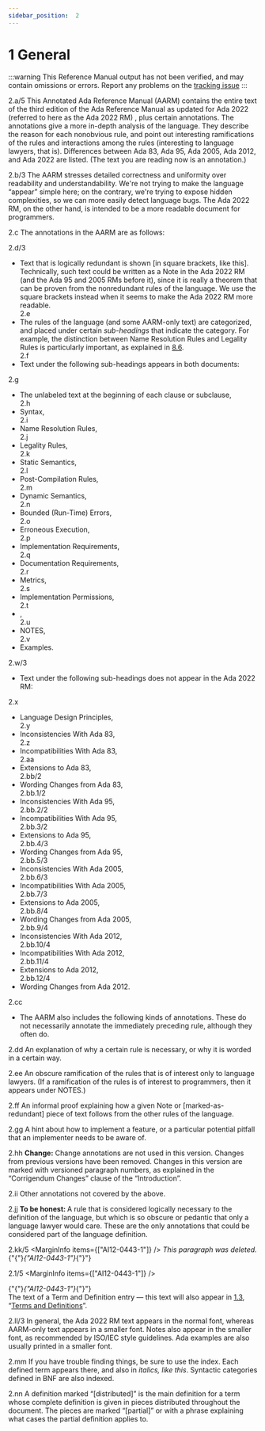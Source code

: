 ```yaml
---
sidebar_position:  2
---
```


# 1 General

:::warning
This Reference Manual output has not been verified,
and may contain omissions or errors.
Report any problems on the [tracking issue](https://github.com/ada-lang-io/ada-lang-io/issues/20)
:::


<MarginText>2.a/5</MarginText>
<Admonition type="aarm" aarm="discussion" title="Discussion: ">
<strong></strong>This Annotated Ada Reference Manual (AARM) contains the entire text of the third edition of the Ada Reference Manual as updated for Ada 2022 (referred to here as the Ada 2022 RM) , plus certain annotations. The annotations give a more in-depth analysis of the language. They describe the reason for each nonobvious rule, and point out interesting ramifications of the rules and interactions among the rules (interesting to language lawyers, that is). Differences between Ada 83, Ada 95, Ada 2005, Ada 2012, and Ada 2022  are listed. (The text you are reading now is an annotation.)<br /></Admonition>

<MarginText>2.b/3</MarginText>
<Admonition type="aarm" aarm="note" title="Note: ">
The AARM stresses detailed correctness and uniformity over readability and understandability. We're not trying to make the language &ldquo;appear&rdquo; simple here; on the contrary, we're trying to expose hidden complexities, so we can more easily detect language bugs. The Ada 2022  RM, on the other hand, is intended to be a more readable document for programmers.<br /></Admonition>

<MarginText>2.c</MarginText>
<Admonition type="aarm" aarm="note" title="Note: ">
The annotations in the AARM are as follows: <br /></Admonition>

<MarginText>2.d/3</MarginText>
<ul>
<li>Text that is logically redundant is shown [in square brackets, like this]. Technically, such text could be written as a Note in the Ada 2022  RM (and the Ada 95 and 2005 RMs before it), since it is really a theorem that can be proven from the nonredundant rules of the language. We use the square brackets instead when it seems to make the Ada 2022  RM more readable.<br /></li>
<MarginText>2.e</MarginText>
<li>The rules of the language (and some AARM-only text) are categorized, and placed under certain <em>sub-headings</em> that indicate the category. For example, the distinction between Name Resolution Rules and Legality Rules is particularly important, as explained in <a href="../AA-8/AA-8.6">8.6</a>.<br /></li>
<MarginText>2.f</MarginText>
<li>Text under the following sub-headings appears in both documents: <br /></li>
</ul>
<MarginText>2.g</MarginText>
<ul>
<li>The unlabeled text at the beginning of each clause or subclause,<br /></li>
<MarginText>2.h</MarginText>
<li>Syntax,<br /></li>
<MarginText>2.i</MarginText>
<li>Name Resolution Rules,<br /></li>
<MarginText>2.j</MarginText>
<li>Legality Rules,<br /></li>
<MarginText>2.k</MarginText>
<li>Static Semantics,<br /></li>
<MarginText>2.l</MarginText>
<li>Post-Compilation Rules,<br /></li>
<MarginText>2.m</MarginText>
<li>Dynamic Semantics,<br /></li>
<MarginText>2.n</MarginText>
<li>Bounded (Run-Time) Errors,<br /></li>
<MarginText>2.o</MarginText>
<li>Erroneous Execution,<br /></li>
<MarginText>2.p</MarginText>
<li>Implementation Requirements,<br /></li>
<MarginText>2.q</MarginText>
<li>Documentation Requirements,<br /></li>
<MarginText>2.r</MarginText>
<li>Metrics,<br /></li>
<MarginText>2.s</MarginText>
<li>Implementation Permissions,<br /></li>
<MarginText>2.t</MarginText>
<li>,<br /></li>
<MarginText>2.u</MarginText>
<li>NOTES,<br /></li>
<MarginText>2.v</MarginText>
<li>Examples. <br /></li>
</ul>
<MarginText>2.w/3</MarginText>
<ul>
<li>Text under the following sub-headings does not appear in the Ada 2022  RM: <br /></li>
</ul>
<MarginText>2.x</MarginText>
<ul>
<li>Language Design Principles,<br /></li>
<MarginText>2.y</MarginText>
<li>Inconsistencies With Ada 83,<br /></li>
<MarginText>2.z</MarginText>
<li>Incompatibilities With Ada 83,<br /></li>
<MarginText>2.aa</MarginText>
<li>Extensions to Ada 83,<br /></li>
<MarginText>2.bb/2</MarginText>
<li>Wording Changes from Ada 83,<br /></li>
<MarginText>2.bb.1/2</MarginText>
<li>Inconsistencies With Ada 95,<br /></li>
<MarginText>2.bb.2/2</MarginText>
<li>Incompatibilities With Ada 95,<br /></li>
<MarginText>2.bb.3/2</MarginText>
<li>Extensions to Ada 95,<br /></li>
<MarginText>2.bb.4/3</MarginText>
<li>Wording Changes from Ada 95,<br /></li>
<MarginText>2.bb.5/3</MarginText>
<li>Inconsistencies With Ada 2005,<br /></li>
<MarginText>2.bb.6/3</MarginText>
<li>Incompatibilities With Ada 2005,<br /></li>
<MarginText>2.bb.7/3</MarginText>
<li>Extensions to Ada 2005,<br /></li>
<MarginText>2.bb.8/4</MarginText>
<li>Wording Changes from Ada 2005,<br /></li>
<MarginText>2.bb.9/4</MarginText>
<li>Inconsistencies With Ada 2012,<br /></li>
<MarginText>2.bb.10/4</MarginText>
<li>Incompatibilities With Ada 2012,<br /></li>
<MarginText>2.bb.11/4</MarginText>
<li>Extensions to Ada 2012,<br /></li>
<MarginText>2.bb.12/4</MarginText>
<li>Wording Changes from Ada 2012. <br /></li>
</ul>
<MarginText>2.cc</MarginText>
<ul>
<li>The AARM also includes the following kinds of annotations. These do not necessarily annotate the immediately preceding rule, although they often do. <br /></li>
</ul>
<MarginText>2.dd</MarginText>
<Admonition type="aarm" aarm="reason" title="Reason: ">
<strong></strong>An explanation of why a certain rule is necessary, or why it is worded in a certain way. <br /></Admonition>

<MarginText>2.ee</MarginText>
<Admonition type="aarm" aarm="ramification" title="Ramification: ">
<strong></strong>An obscure ramification of the rules that is of interest only to language lawyers. (If a ramification of the rules is of interest to programmers, then it appears under NOTES.) <br /></Admonition>

<MarginText>2.ff</MarginText>
<Admonition type="aarm" aarm="proof" title="Proof: ">
<strong></strong>An informal proof explaining how a given Note or [marked-as-redundant] piece of text follows from the other rules of the language. <br /></Admonition>

<MarginText>2.gg</MarginText>
<Admonition type="aarm" aarm="implementation-note" title="Implementation Note: ">
<strong></strong>A hint about how to implement a feature, or a particular potential pitfall that an implementer needs to be aware of.<br /></Admonition>

<MarginText>2.hh</MarginText>
<Admonition type="aarm" aarm="note" title="Note: ">
<strong>Change:</strong> Change annotations are not used in this version. Changes from previous versions have been removed. Changes in this version are marked with versioned paragraph numbers, as explained in the &ldquo;Corrigendum Changes&rdquo; clause of the &ldquo;Introduction&rdquo;. <br /></Admonition>

<MarginText>2.ii</MarginText>
<Admonition type="aarm" aarm="discussion" title="Discussion: ">
<strong></strong>Other annotations not covered by the above. <br /></Admonition>

<MarginText>2.jj</MarginText>
<Admonition type="aarm" aarm="note" title="Note: ">
<strong>To be honest: </strong>A rule that is considered logically necessary to the definition of the language, but which is so obscure or pedantic that only a language lawyer would care. These are the only annotations that could be considered part of the language definition. <br /></Admonition>

<MarginText>2.kk/5</MarginText>
<MarginInfo items={["AI12-0443-1"]} />
<Admonition type="aarm" aarm="glossary-entry" title="Glossary entry: ">
<em>This paragraph was deleted.</em><strong></strong>{"{"}<em>{"AI12-0443-1"}</em>{"}"}  <br /></Admonition>

<MarginText>2.1/5</MarginText>
<MarginInfo items={["AI12-0443-1"]} />
<p>{"{"}<em>{"AI12-0443-1"}</em>{"}"} <br />The text of a Term and Definition entry &mdash; this text will also appear in <a href="../AA-1/AA-1.3">1.3</a>, &ldquo;<a href="../AA-1/AA-1.3">Terms and Definitions</a>&rdquo;. <br /></p>

<MarginText>2.ll/3</MarginText>
<Admonition type="aarm" aarm="discussion" title="Discussion: ">
<strong></strong>In general, the Ada 2022  RM text appears in the normal font, whereas AARM-only text appears in a smaller font. Notes also appear in the smaller font, as recommended by ISO/IEC style guidelines. Ada examples are also usually printed in a smaller font.<br /></Admonition>

<MarginText>2.mm</MarginText>
<Admonition type="aarm" aarm="note" title="Note: ">
If you have trouble finding things, be sure to use the index. Each defined term appears there, and also in <em>italics, like this</em>. Syntactic categories defined in BNF are also indexed.<br /></Admonition>

<MarginText>2.nn</MarginText>
<Admonition type="aarm" aarm="note" title="Note: ">
A definition marked &ldquo;[distributed]&rdquo; is the main definition for a term whose complete definition is given in pieces distributed throughout the document. The pieces are marked &ldquo;[partial]&rdquo; or with a phrase explaining what cases the partial definition applies to. <br /></Admonition>

